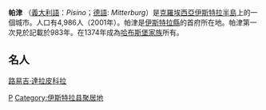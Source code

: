 {{Infobox City
|chinese_name = 帕津
|official_name = Pazin
|image_skyline =  Pazin 2004 panorama.jpg
|image_caption = 帕津城
|image_flag= 
|image_seal= 
|image_map = 
|mapsize = 
|subdivision_type = [[国家|国家]]
|subdivision_name = [[克羅埃西亞|克羅埃西亞]]
|leader_title = 
|leader_name =
|region= 
|departement= 
|party=
|mandat=since = 
|area_total =137
|population_as_of  = 2001
|population_total = 9,227
|population_density = 67
|timezone = +2
|latd = 45
|latm = 14
|lats = 
|latNS = N
|longd = 13
|longm = 56
|longs = 
|longEW = E
|website = http://www.pazin.hr/
|}}
'''帕津''' （[[義大利語|義大利語]]：''Pisino''；[[德語|德語]]: ''Mitterburg''）是[[克羅埃西亞|克羅埃西亞]][[伊斯特拉半島|伊斯特拉半島]]上的一個城市。人口有4,986人（2001年）。帕津是[[伊斯特拉縣|伊斯特拉縣]]的首府所在地。帕津第一次見於記載於983年。在1374年成為[[哈布斯堡家族|哈布斯堡家族]]所有。 

==名人==
[[路易吉·達拉皮科拉|路易吉·達拉皮科拉]]
{{Authority control}}
[[Category:克罗地亚城市|P]]
[[Category:伊斯特拉县聚居地|Category:伊斯特拉县聚居地]]